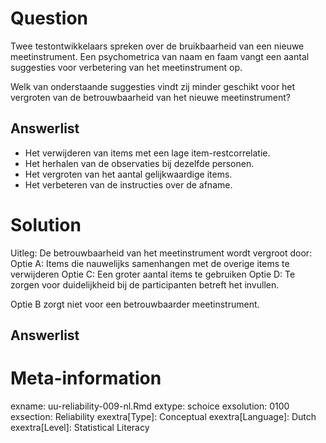Question
========
Twee testontwikkelaars spreken over de bruikbaarheid van een nieuwe meetinstrument. Een psychometrica van naam en faam vangt een aantal suggesties voor verbetering van het meetinstrument op. 

Welk van onderstaande suggesties vindt zij minder geschikt voor het vergroten van de betrouwbaarheid van het nieuwe meetinstrument?

  
Answerlist
----------
* Het verwijderen van items met een lage item-restcorrelatie.
* Het herhalen van de observaties bij dezelfde personen.
* Het vergroten van het aantal gelijkwaardige items.
* Het verbeteren van de instructies over de afname.


Solution
========
  
Uitleg: De betrouwbaarheid van het meetinstrument wordt vergroot door:
Optie A: Items die nauwelijks samenhangen met de overige items te verwijderen
Optie C: Een groter aantal items te gebruiken
Optie D: Te zorgen voor duidelijkheid bij de participanten betreft het invullen.

Optie B zorgt niet voor een betrouwbaarder meetinstrument.


Answerlist
----------


Meta-information
================
exname: uu-reliability-009-nl.Rmd
extype: schoice
exsolution: 0100
exsection: Reliability
exextra[Type]: Conceptual
exextra[Language]: Dutch
exextra[Level]: Statistical Literacy
